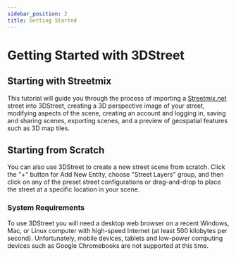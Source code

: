 ```yaml
---
sidebar_position: 2
title: Getting Started
---
```


# Getting Started with 3DStreet

## Starting with Streetmix
This tutorial will guide you through the process of importing a [Streetmix.net](https://streetmix.net) street into 3DStreet, creating a 3D perspective image of your street, modifying aspects of the scene, creating an account and logging in, saving and sharing scenes, exporting scenes, and a preview of geospatial features such as 3D map tiles.
<MuxPlayer
    streamType="on-demand"
    playbackId="TSxTjFBKoeTnspoQo02BFBPZXel6Pqtoo"
    primaryColor="#FFFFFF"
    secondaryColor="#000000"
    accentColor="#653CB0"
/>

## Starting from Scratch
You can also use 3DStreet to create a new street scene from scratch. Click the "+" button for Add New Entity, choose "Street Layers" group, and then click on any of the preset street configurations or drag-and-drop to place the street at a specific location in your scene. 

### System Requirements
To use 3DStreet you will need a desktop web browser on a recent Windows, Mac, or Linux computer with high-speed Internet (at least 500 kilobytes per second). Unfortunately, mobile devices, tablets and low-power computing devices such as Google Chromebooks are not supported at this time.
